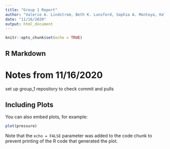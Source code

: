 ```yaml
---
title: "Group 1 Report"
author: "Valerie A. Lindstrom, Beth K. Lunsford, Sophia A. Montoya, Kellin D. Slater"
date: "11/16/2020"
output: html_document
---
```


```r
knitr::opts_chunk$set(echo = TRUE)
```

## R Markdown


# Notes from 11/16/2020
set up group_1 repository to check commit and pulls



## Including Plots

You can also embed plots, for example:

```r
plot(pressure)
```

Note that the `echo = FALSE` parameter was added to the code chunk to prevent printing of the R code that generated the plot.
